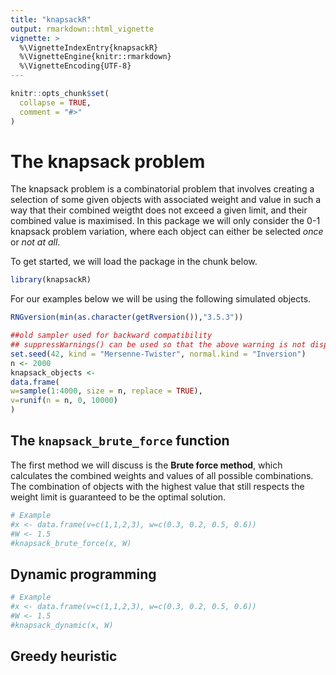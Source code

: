 ```yaml
---
title: "knapsackR"
output: rmarkdown::html_vignette
vignette: >
  %\VignetteIndexEntry{knapsackR}
  %\VignetteEngine{knitr::rmarkdown}
  %\VignetteEncoding{UTF-8}
---
```


```r
knitr::opts_chunk$set(
  collapse = TRUE,
  comment = "#>"
)
```

# The knapsack problem
The knapsack problem is a combinatorial problem that involves creating a selection of some given objects with associated weight and value in such a way that their combined weigtht does not exceed a given limit, and their combined value is maximised. In this package we will only consider the 0-1 knapsack problem variation, where each object can either be selected *once* or *not at all*.

To get started, we will load the package in the chunk below.

```r
library(knapsackR)
```

For our examples below we will be using the following simulated objects.

```r
RNGversion(min(as.character(getRversion()),"3.5.3"))

##old sampler used for backward compatibility
## suppressWarnings() can be used so that the above warning is not displayed
set.seed(42, kind = "Mersenne-Twister", normal.kind = "Inversion")
n <- 2000
knapsack_objects <-
data.frame(
w=sample(1:4000, size = n, replace = TRUE),
v=runif(n = n, 0, 10000)
)
```

## The `knapsack_brute_force` function
The first method we will discuss is the **Brute force method**, which calculates the combined weights and values of all possible combinations. The combination of objects with the highest value that still respects the weight limit is guaranteed to be the optimal solution.

```r
# Example
#x <- data.frame(v=c(1,1,2,3), w=c(0.3, 0.2, 0.5, 0.6))
#W <- 1.5
#knapsack_brute_force(x, W)
```


## Dynamic programming


```r
# Example
#x <- data.frame(v=c(1,1,2,3), w=c(0.3, 0.2, 0.5, 0.6))
#W <- 1.5
#knapsack_dynamic(x, W)
```


## Greedy heuristic


